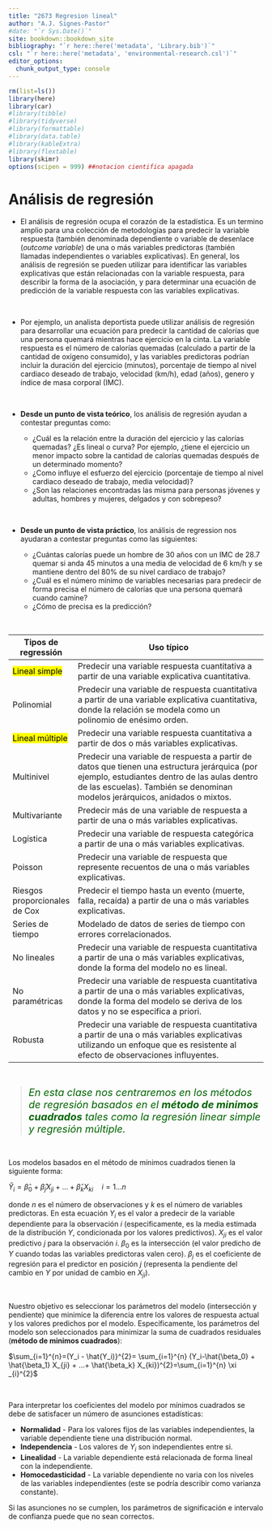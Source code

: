 ```yaml
--- 
title: "2673 Regresion lineal"
author: "A.J. Signes-Pastor"
#date: "`r Sys.Date()`"
site: bookdown::bookdown_site
bibliography: "`r here::here('metadata', 'Library.bib')`"
csl: "`r here::here('metadata', 'environmental-research.csl')`"
editor_options: 
  chunk_output_type: console
---
```


```r
rm(list=ls())
library(here)
library(car)
#library(tibble)
#library(tidyverse)
#library(formattable)
#library(data.table)
#library(kableExtra)
#library(flextable)
library(skimr)
options(scipen = 999) ##notacion cientifica apagada
```

\note{https://rpubs.com/riazakhan94/regsum # interprepation of the R output}

# Análisis de regresión

- El análisis de regresión ocupa el corazón de la estadística. Es un termino amplio para una colección de metodologías para predecir la variable respuesta (también denominada dependiente o variable de desenlace (*outcome variable*) de una o más variables predictoras (también llamadas independientes o variables explicativas). En general, los análisis de regresión se pueden utilizar para identificar las variables explicativas que están relacionadas con la variable respuesta, para describir la forma de la asociación, y para determinar una ecuación de predicción de la variable respuesta con las variables explicativas.

<br/>

- Por ejemplo, un analista deportista puede utilizar análisis de regresión para desarrollar una ecuación para predecir la cantidad de calorías que una persona quemará mientras hace ejercicio en la cinta. La variable respuesta es el número de calorías quemadas (calculado a partir de la cantidad de oxígeno consumido), y las variables predictoras podrían incluir la duración del ejercicio (minutos), porcentaje de tiempo al nivel cardiaco deseado de trabajo, velocidad (km/h), edad (años), genero y índice de masa corporal (IMC).

<br/>

- **Desde un punto de vista teórico**, los análisis de regresión ayudan a contestar preguntas como:
  
  * ¿Cuál es la relación entre la duración del ejercicio y las calorías quemadas? ¿Es lineal o curva? Por ejemplo, ¿tiene el ejercicio un menor impacto sobre la cantidad de calorías quemadas después de un determinado momento?
  * ¿Como influye el esfuerzo del ejercicio (porcentaje de tiempo al nivel cardiaco deseado de trabajo, media velocidad)?
  * ¿Son las relaciones encontradas las misma para personas jóvenes y adultas, hombres y mujeres, delgados y con sobrepeso?
  
<br/>

- **Desde un punto de vista práctico**, los análisis de regression nos ayudaran a contestar preguntas como las siguientes:
  
  * ¿Cuántas calorías puede un hombre de 30 años con un IMC de 28.7 quemar si anda 45 minutos a una media de velocidad de 6 km/h y se mantiene dentro del 80% de su nivel cardiaco de trabajo?
  * ¿Cuál es el número mínimo de variables necesarias para predecir de forma precisa el número de calorías que una persona quemará cuando camine?
  * ¿Cómo de precisa es la predicción?

<br/>
  
| Tipos de regressión        | Uso típico                                                                                                                                                                                 |
|---------------------------|---------------------------------------------------------------------------------------------------------------------------------------------------------------------------------------------|
| <mark>Lineal simple<mark>           | Predecir una variable respuesta cuantitativa a partir de una variable explicativa cuantitativa.                                                                                                       |
| Polinomial              | Predecir una variable de respuesta cuantitativa a partir de una variable explicativa cuantitativa, donde la relación se modela como un polinomio de enésimo orden.                                         |
| <mark>Lineal múltiple<mark> | Predecir una variable respuesta cuantitativa a partir de dos o más variables explicativas.                                                                                                         |
| Multinivel                | Predecir una variable de respuesta a partir de datos que tienen una estructura jerárquica (por ejemplo, estudiantes dentro de las aulas dentro de las escuelas). También se denominan modelos jerárquicos, anidados o mixtos.  |
| Multivariante             | Predecir más de una variable de respuesta a partir de una o más variables explicativas.                                                                                                          |
| Logística                  | Predecir una variable de respuesta categórica a partir de una o más variables explicativas.                                                                                                          |
| Poisson                   | Predecir una variable de respuesta que represente recuentos de una o más variables explicativas.                                                                                                  |
| Riesgos proporcionales de Cox  | Predecir el tiempo hasta un evento (muerte, falla, recaída) a partir de una o más variables explicativas.                                                                                               |
| Series de tiempo              | Modelado de datos de series de tiempo con errores correlacionados.                                                                                                                                         |
| No lineales                 | Predecir una variable de respuesta cuantitativa a partir de una o más variables explicativas, donde la forma del modelo no es lineal.                                                               |
| No paramétricas             | Predecir una variable de respuesta cuantitativa a partir de una o más variables explicativas, donde la forma del modelo se deriva de los datos y no se especifica a priori.                        |
| Robusta                    | Predecir una variable de respuesta cuantitativa a partir de una o más variables explicativas utilizando un enfoque que es resistente al efecto de observaciones influyentes.                            |

<br/>

><span style="color:darkgreen; font-size: 20px;">*En esta clase nos centraremos en los métodos de regresión basados en el **método de minimos cuadrados** tales como la regresión linear simple y regresión múltiple. *</span>

<br/>

Los modelos basados en el método de mínimos cuadrados tienen la siguiente forma:

$\hat{Y}_{i}=\hat{\beta}_{0}+\hat{\beta}_{j} X_{ji}+...+\hat{\beta}_{k} X_{ki} \quad   i= 1 ... n$

<!--*Los valores con sombrero ^ hacen referencia a valores predictivos*.-->

donde $n$ es el número de observaciones y $k$ es el número de variables predictoras. En esta ecuación $Y_{i}$ es el valor a predecir de la variable dependiente para la observación $i$ (especificamente, es la media estimada de la distribución $Y$, condicionada por los valores predictivos). $X_{ji}$ es el valor predictivo $j$ para la observación $i$. ${\beta}_{0}$ es la intersección (el valor predicho de $Y$ cuando todas las variables predictoras valen cero). ${\beta}_{j}$ es el coeficiente de regresión para el predictor en posición $j$ (representa la pendiente del cambio en $Y$ por unidad de cambio en $X_{ji}$). 

<br/>

Nuestro objetivo es seleccionar los parámetros del modelo (intersección y pendiente) que minimice la diferencia entre los valores de respuesta actual y los valores predichos por el modelo. Específicamente, los parámetros del modelo son seleccionados para minimizar la suma de cuadrados residuales (**método de minimos cuadrados**):

$\sum_{i=1}^{n}=(Y_i - \hat{Y_i)}^{2}= \sum_{i=1}^{n} (Y_i-\hat{\beta_0} + \hat{\beta_1} X_{ji} + ...+ \hat{\beta_k} X_{ki})^{2}=\sum_{i=1}^{n} \xi _{i}^{2}$

<br/>

Para interpretar los coeficientes del modelo por mínimos cuadrados se debe de satisfacer un número de asunciones estadísticas:

- **Normalidad** - Para los valores fijos de las variables independientes, la variable dependiente tiene una distribución normal. 
- **Independencia** - Los valores de $Y_i$ son independientes entre si. 
- **Linealidad** - La variable dependiente está relacionada de forma lineal con la independiente. 
- **Homocedasticidad** - La variable dependiente no varia con los niveles de las variables independientes (este se podría describir como varianza constante).

Si las asunciones no se cumplen, los parámetros de significación e intervalo de confianza puede que no sean correctos. 

